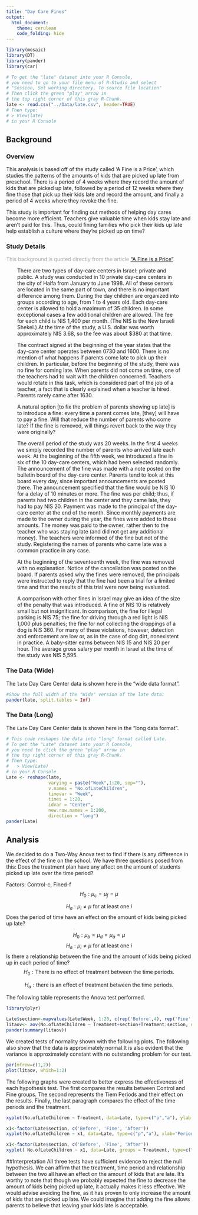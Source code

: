```yaml
---
title: "Day Care Fines"
output: 
  html_document:
    theme: cerulean
    code_folding: hide
---
```


<script type="text/javascript">
 function showhide(id) {
    var e = document.getElementById(id);
    e.style.display = (e.style.display == 'block') ? 'none' : 'block';
 }
</script>

```r
library(mosaic)
library(DT)
library(pander)
library(car)

# To get the "late" dataset into your R Console, 
# you need to go to your file menu of R-Studio and select
# "Session, Set working directory, To source file location"
# Then click the green "play" arrow in 
# the top right corner of this gray R-Chunk. 
late <- read.csv("../Data/late.csv", header=TRUE)
# Then type:
# > View(late)
# in your R Console
```




## Background {.tabset .tabset-fade}

### Overview
<!-- Be sure to add your own background here before beginning the Analysis. -->

This analysis is based off of the study called 'A Fine is a Price', which studies the patterns of the amounts of kids that are picked up late from preschool. There is a period of 4 weeks where they record the amount of kids that are picked up late, followed by a period of 12 weeks where they fine those that pick up their kids late and record the amount, and finally a period of 4 weeks where they revoke the fine.


This study is important for finding out methods of helping day cares become more efficient. Teachers give valuable time when kids stay late and aren't paid for this. Thus, could fining families who pick their kids up late help establish a culture where they're picked up on time?


### Study Details

<div style="color:#a8a8a8;">
This background is quoted directly from the article ["A Fine is a Price"](http://rady.ucsd.edu/faculty/directory/gneezy/pub/docs/fine.pdf). 
</div>

<div style="padding-left:30px; padding-right:30px;">

There are two types of day-care centers in Israel: private and public. A study was conducted in 10 private day-care centers in the city of Haifa from January to June 1998. All of these centers are located in the same part of town, and there is no important difference among them. During the day children are organized into groups according to age, from 1 to 4 years old. Each day-care center is allowed to hold a maximum of 35 children. In some exceptional cases a few additional children are allowed. The fee for each child is NIS 1,400 per month. (The NIS is the New Israeli Shekel.) At the time of the study, a U.S. dollar was worth approximately NIS 3.68, so the fee was about $380 at that time. 

The contract signed at the beginning of the year states that the day-care
center operates between 0730 and 1600. There is no mention of what happens if parents come late to pick up their children. In particular, before the beginning of the study, there was no fine for coming late. When parents did not come on time, one of the teachers had to wait with the children concerned. Teachers would rotate in this task, which is considered part of the job of a teacher, a fact that is clearly explained when a teacher is hired. Parents rarely came after 1630. 

A natural option [to fix the problem of parents showing up late] is to introduce a fine: every time a parent comes late, [they] will have to pay a fine. Will that reduce the number of parents who come late? If the fine is removed, will things revert back to the way they were originally?

The overall period of the study was 20 weeks. In the first 4 weeks we
simply recorded the number of parents who arrived late each week. At the
beginning of the fifth week, we introduced a fine in six of the 10 day-care centers, which had been selected randomly. The announcement of the fine was made with a note posted on the bulletin board of the day-care center. Parents tend to look at this board every day, since important announcements are posted there. The announcement specified that the fine would be NIS 10 for a delay of 10 minutes or more. The fine was per child; thus, if parents had two children in the center and they came late, they had to pay NIS 20. Payment was made to the principal of the day-care center at the end of the month. Since monthly payments are made to the owner during the year, the fines were added to those amounts. The money was paid to the owner, rather then to the teacher who was staying late (and did not get any additional money). The teachers were informed of the fine but not of the study. Registering the names of parents who came late was a common practice in any case.

At the beginning of the seventeenth week, the fine was removed with no explanation. Notice of the cancellation was posted on the board. If parents asked why the fines were removed, the principals were instructed to reply that the fine had been a trial for a limited time and that the results of this trial were now being evaluated.

A comparison with other fines in Israel may give an idea of the size of
the penalty that was introduced. A fine of NIS 10 is relatively small but not insignificant. In comparison, the fine for illegal parking is NIS 75; the fine for driving through a red light is NIS 1,000 plus penalties; the fine for not collecting the droppings of a dog is NIS 360. For many of these violations, however, detection and enforcement are low or, as in the case of dog dirt, nonexistent in practice. A baby-sitter earns between NIS 15 and NIS 20 per hour. The average gross salary per month in Israel at the time of the study was NIS 5,595.

</div>


### The Data (Wide)


The `late` Day Care Center data is shown here in the "wide data format". 

```r
#Show the full width of the "Wide" version of the late data:
pander(late, split.tables = Inf)
```


### The Data (Long)

The `Late` Day Care Center data is shown here in the "long data format".

```r
# This code reshapes the data into "long" format called Late.
# To get the "Late" dataset into your R Console, 
# you need to click the green "play" arrow in 
# the top right corner of this gray R-Chunk. 
# Then type:
#   > View(Late)
# in your R Console
Late <- reshape(late,
                varying = paste("Week",1:20, sep=""), 
                v.names = "No.ofLateChildren",
                timevar = "Week", 
                times = 1:20, 
                idvar = "Center",
                new.row.names = 1:200,
                direction = "long")
pander(Late)
```


 
##  
<!-- You can begin writing again after here.-->



## Analysis
We decided to do a Two-Way Anova test to find if there is any difference in the effect of the fine on the school.
We have three questions posed from this:
Does the treatment plan have any affect on the amount of students picked up late over the time period?


Factors: Control-c, Fined-f
$$
  H_0: \mu_c = \mu_f  = \mu
$$

$$
  H_a: \mu_i \neq \mu \ \text{for at least one} \ i
$$
Does the period of time have an effect on the amount of kids being picked up late?

$$
  H_0: \mu_b = \mu_d = \mu_a = \mu
$$
$$
  H_a: \mu_i \neq \mu \ \text{for at least one} \ i
$$
Is there a relationship between the fine and the amount of kids being picked up in each period of time?
$$
  H_0: \text{There is no effect of treatment between the time periods.}
$$

$$
  H_a: \text{there is an effect of treatment between the time periods.}
$$

The following table represents the Anova test performed.
```r
library(plyr)

Late$section<-mapvalues(Late$Week, 1:20, c(rep('Before',4), rep('Fine', 12), rep('After', 4)))
litaov<- aov(No.ofLateChildren ~ Treatment+section+Treatment:section, data=Late)
pander(summary(litaov))
```

We created tests of normality shown with the following plots. The following also show that the data is approximately normal.It is also evident that the variance is approximately constant with no outstanding problem for our test.

```r
par(mfrow=c(1,2))
plot(litaov, which=1:2)
```



The following graphs were created to better express the effectiveness of each hypothesis test. The first compares the results between Control and Fine groups. The second represents the Tiem Periods and their effect on the results. Finally, the last paragraph compares the effect of the time periods and the treatment. 


```r

xyplot(No.ofLateChildren ~ Treatment, data=Late, type=c("p","a"), ylab = 'Number of Children Picked Up Late', main = "Effects of Treatment on Kids Being Picked Up Late")
```

```r
x1<-factor(Late$section, c('Before', 'Fine', 'After'))
xyplot(No.ofLateChildren ~ x1, data=Late, type=c("p","a"), xlab='Period', ylab = 'Number of Children Picked Up Late', main = 'Effect of the Time Periods on Kids Being Picked Up Late')
```

```r
x1<-factor(Late$section, c('Before', 'Fine', 'After'))
xyplot( No.ofLateChildren ~ x1, data=Late, groups = Treatment, type=c("p","a"), auto.key = list(corner=c(1,1)), xlab='Period', ylab = 'Number of Children Picked Up Late', main = 'Weekly Amount of Kids Picked Up in Day Cares')
```


##Interpretation
All three tests have sufficient evidence to reject the null hypothesis. We can affirm that the treatment, time period and relationship between the two all have an effect on the amount of kids that are late. It's worthy to note that though we probably expected the fine to decrease the amount of kids being picked up late, it actually makes it less effective. We would advise avoiding the fine, as it has proven to only increase the amount of kids that are picked up late. We could imagine that adding the fine allows parents to believe that leaving your kids late is acceptable. 
